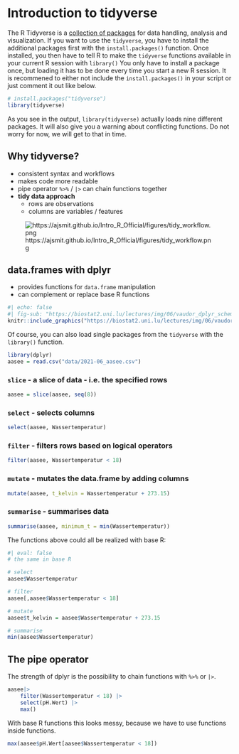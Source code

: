 # Introduction to tidyverse

The R Tidyverse is a [collection of packages](https://www.tidyverse.org/packages/) for data handling, analysis and visualization.
If you want to use the `tidyverse`, you have to install the additional packages first with the `install.packages()` function.
Once installed, you then have to tell R to make the `tidyverse` functions available in your current R session with `library()`
You only have to install a package once, but loading it has to be done every time you start a new R session. It is recommened to either not 
include the `install.packages()` in your script or just comment it out like below.


```r
# install.packages("tidyverse")
library(tidyverse)
```

As you see in the output, `library(tidyverse)` actually loads nine different packages. It will also give you a warning about conflicting functions. Do not worry for now, we will get to that in time.


## Why tidyverse?


* consistent syntax and workflows
* makes code more readable
* pipe operator `%>%` / `|>` can chain functions together
* **tidy data approach**
    * rows are observations
    * columns are variables / features


![https://ajsmit.github.io/Intro_R_Official/figures/tidy_workflow.png](https://ajsmit.github.io/Intro_R_Official/figures/tidy_workflow.png)



## data.frames with dplyr

* provides functions for `data.frame` manipulation
* can complement or replace base R functions


```r
#| echo: false
#| fig-sub: "https://biostat2.uni.lu/lectures/img/06/vaudor_dplyr_schema.png"
knitr::include_graphics("https://biostat2.uni.lu/lectures/img/06/vaudor_dplyr_schema.png")
```


Of course, you can also load single packages from the `tidyverse` with the `library()` function.



```r
library(dplyr)
aasee = read.csv("data/2021-06_aasee.csv")
```



### `slice` - a slice of data - i.e. the specified rows
```r
aasee = slice(aasee, seq(8))
```

### `select` - selects columns

```r
select(aasee, Wassertemperatur)
```


### `filter` - filters rows based on logical operators
```r
filter(aasee, Wassertemperatur < 18)
```

### `mutate` - mutates the data.frame by adding columns

```r
mutate(aasee, t_kelvin = Wassertemperatur + 273.15)
```

### `summarise` - summarises data
```r
summarise(aasee, minimum_t = min(Wassertemperatur))
```


The functions above could all be realized with base R:

```r
#| eval: false
# the same in base R

# select
aasee$Wassertemperatur

# filter
aasee[,aasee$Wassertemperatur < 18]

# mutate
aasee$t_kelvin = aasee$Wassertemperatur + 273.15

# summarise
min(aasee$Wassertemperatur)

```



## The pipe operator

The strength of dplyr is the possibility to chain functions with `%>%` or `|>`.


```r
aasee|> 
    filter(Wassertemperatur < 18) |> 
    select(pH.Wert) |>  
    max()
```


With base R functions this looks messy, because we have to use functions inside functions.

```r
max(aasee$pH.Wert[aasee$Wassertemperatur < 18])
```




